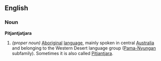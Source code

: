 ==English==
===Noun===
{{wikipedia|Australian Aboriginal languages}}
'''Pitjantjatjara'''
#''(proper noun)'' [[aboriginal|Aboriginal]] [[language]], mainly spoken in central [[Australia]] and belonging to the Western Desert language group ([[Pama-Nyungan]] subfamily). Sometimes it is also called [[Pitjantjara]].
